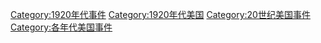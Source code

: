 [[Category:1920年代事件|Category:1920年代事件]]
[[Category:1920年代美国|Category:1920年代美国]]
[[Category:20世纪美国事件|Category:20世纪美国事件]]
[[Category:各年代美国事件|Category:各年代美国事件]]
